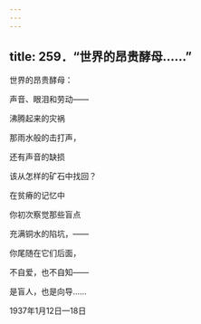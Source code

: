 ```yaml
---
---
---
```

title: 259．“世界的昂贵酵母……”
---




世界的昂贵酵母：

声音、眼泪和劳动——

沸腾起来的灾祸

那雨水般的击打声，

还有声音的缺损

该从怎样的矿石中找回？

在贫瘠的记忆中

你初次察觉那些盲点

充满铜水的陷坑，——

你尾随在它们后面，

不自爱，也不自知——

是盲人，也是向导……

1937年1月12日—18日